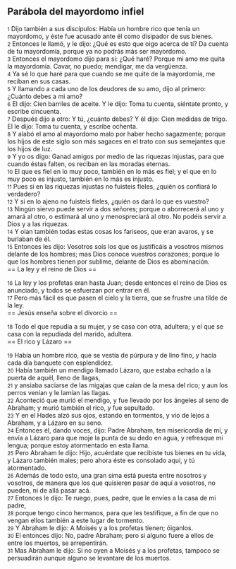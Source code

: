 == Parábola del mayordomo infiel ==

{{anchor|1}} <small>1</small> Dijo también a sus discípulos: Había un hombre rico que tenía un mayordomo, y éste fue acusado ante él como disipador de sus bienes.<br>
{{anchor|2}} <small>2</small> Entonces le llamó, y le dijo: ¿Qué es esto que oigo acerca de tí? Da cuenta de tu mayordomía, porque ya no podrás más ser mayordomo.<br>
{{anchor|3}} <small>3</small> Entonces el mayordomo dijo para sí: ¿Qué haré? Porque mi amo me quita la mayordomía. Cavar, no puedo; mendigar, me da vergüenza.<br>
{{anchor|4}} <small>4</small> Ya sé lo que haré para que cuando se me quite de la mayordomía, me reciban en sus casas.<br>
{{anchor|5}} <small>5</small> Y llamando a cada uno de los deudores de su amo, dijo al primero: ¿Cuánto debes a mi amo?<br>
{{anchor|6}} <small>6</small> El dijo: Cien barriles de aceite. Y le dijo: Toma tu cuenta, siéntate pronto, y escribe cincuenta.<br>
{{anchor|7}} <small>7</small> Después dijo a otro: Y tú, ¿cuánto debes? Y él dijo: Cien medidas de trigo. El le dijo: Toma tu cuenta, y escribe ochenta.<br>
{{anchor|8}} <small>8</small> Y alabó el amo al mayordomo malo por haber hecho sagazmente; porque los hijos de este siglo son más sagaces en el trato con sus semejantes que los hijos de luz.<br>
{{anchor|9}} <small>9</small> Y yo os digo: Ganad amigos por medio de las riquezas injustas, para que cuando éstas falten, os reciban en las moradas eternas.<br>
{{anchor|10}} <small>10</small> El que es fiel en lo muy poco, también en lo más es fiel; y el que en lo muy poco es injusto, también en lo más es injusto.<br>
{{anchor|11}} <small>11</small> Pues si en las riquezas injustas no fuisteis fieles, ¿quién os confiará lo verdadero?<br>
{{anchor|12}} <small>12</small> Y si en lo ajeno no fuisteis fieles, ¿quién os dará lo que es vuestro?<br>
{{anchor|13}} <small>13</small> Ningún siervo puede servir a dos señores; porque o aborrecerá al uno y amará al otro, o estimará al uno y menospreciará al otro. No podéis servir a Dios y a las riquezas.<br>
{{anchor|14}} <small>14</small> Y oían también todas estas cosas los fariseos, que eran avaros, y se burlaban de él.<br>
{{anchor|15}} <small>15</small> Entonces les dijo: Vosotros sois los que os justificáis a vosotros mismos delante de los hombres; mas Dios conoce vuestros corazones; porque lo que los hombres tienen por sublime, delante de Dios es abominación.<br>
== La ley y el reino de Dios ==

{{anchor|16}} <small>16</small> La ley y los profetas eran hasta Juan; desde entonces el reino de Dios es anunciado, y todos se esfuerzan por entrar en él.<br>
{{anchor|17}} <small>17</small> Pero más fácil es que pasen el cielo y la tierra, que se frustre una tilde de la ley.<br>
== Jesús enseña sobre el divorcio ==

{{anchor|18}} <small>18</small> Todo el que repudia a su mujer, y se casa con otra, adultera; y el que se casa con la repudiada del marido, adultera.<br>
== El rico y Lázaro ==

{{anchor|19}} <small>19</small> Había un hombre rico, que se vestía de púrpura y de lino fino, y hacía cada día banquete con esplendidez.<br>
{{anchor|20}} <small>20</small> Había también un mendigo llamado Lázaro, que estaba echado a la puerta de aquél, lleno de llagas,<br>
{{anchor|21}} <small>21</small> y ansiaba saciarse de las migajas que caían de la mesa del rico; y aun los perros venían y le lamían las llagas.<br>
{{anchor|22}} <small>22</small> Aconteció que murió el mendigo, y fue llevado por los ángeles al seno de Abraham; y murió también el rico, y fue sepultado.<br>
{{anchor|23}} <small>23</small> Y en el Hades alzó sus ojos, estando en tormentos, y vio de lejos a Abraham, y a Lázaro en su seno.<br>
{{anchor|24}} <small>24</small> Entonces él, dando voces, dijo: Padre Abraham, ten misericordia de mí, y envía a Lázaro para que moje la punta de su dedo en agua, y refresque mi lengua; porque estoy atormentado en esta llama.<br>
{{anchor|25}} <small>25</small> Pero Abraham le dijo: Hijo, acuérdate que recibiste tus bienes en tu vida, y Lázaro también males; pero ahora éste es consolado aquí, y tú atormentado.<br>
{{anchor|26}} <small>26</small> Además de todo esto, una gran sima está puesta entre nosotros y vosotros, de manera que los que quisieren pasar de aquí a vosotros, no pueden, ni de allá pasar acá.<br>
{{anchor|27}} <small>27</small> Entonces le dijo: Te ruego, pues, padre, que le envíes a la casa de mi padre,<br>
{{anchor|28}} <small>28</small> porque tengo cinco hermanos, para que les testifique, a fin de que no vengan ellos también a este lugar de tormento.<br>
{{anchor|29}} <small>29</small> Y Abraham le dijo: A Moisés y a los profetas tienen; óiganlos.<br>
{{anchor|30}} <small>30</small> El entonces dijo: No, padre Abraham; pero si alguno fuere a ellos de entre los muertos, se arrepentirán.<br>
{{anchor|31}} <small>31</small> Mas Abraham le dijo: Si no oyen a Moisés y a los profetas, tampoco se persuadirán aunque alguno se levantare de los muertos.<br>
